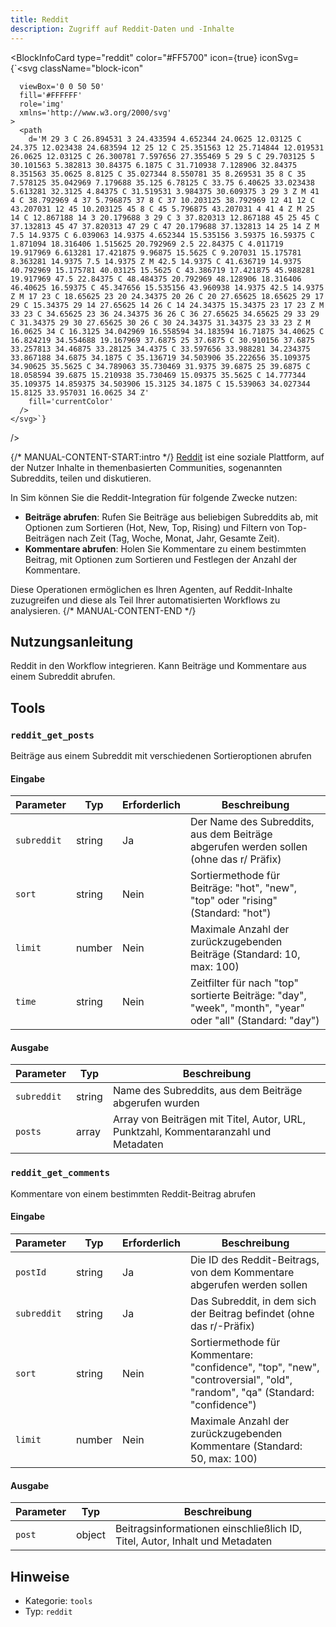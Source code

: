 ```yaml
---
title: Reddit
description: Zugriff auf Reddit-Daten und -Inhalte
---
```



<BlockInfoCard 
  type="reddit"
  color="#FF5700"
  icon={true}
  iconSvg={`<svg className="block-icon"
      
      
      
      viewBox='0 0 50 50'
      fill='#FFFFFF'
      role='img'
      xmlns='http://www.w3.org/2000/svg'
    >
      <path
        d='M 29 3 C 26.894531 3 24.433594 4.652344 24.0625 12.03125 C 24.375 12.023438 24.683594 12 25 12 C 25.351563 12 25.714844 12.019531 26.0625 12.03125 C 26.300781 7.597656 27.355469 5 29 5 C 29.703125 5 30.101563 5.382813 30.84375 6.1875 C 31.710938 7.128906 32.84375 8.351563 35.0625 8.8125 C 35.027344 8.550781 35 8.269531 35 8 C 35 7.578125 35.042969 7.179688 35.125 6.78125 C 33.75 6.40625 33.023438 5.613281 32.3125 4.84375 C 31.519531 3.984375 30.609375 3 29 3 Z M 41 4 C 38.792969 4 37 5.796875 37 8 C 37 10.203125 38.792969 12 41 12 C 43.207031 12 45 10.203125 45 8 C 45 5.796875 43.207031 4 41 4 Z M 25 14 C 12.867188 14 3 20.179688 3 29 C 3 37.820313 12.867188 45 25 45 C 37.132813 45 47 37.820313 47 29 C 47 20.179688 37.132813 14 25 14 Z M 7.5 14.9375 C 6.039063 14.9375 4.652344 15.535156 3.59375 16.59375 C 1.871094 18.316406 1.515625 20.792969 2.5 22.84375 C 4.011719 19.917969 6.613281 17.421875 9.96875 15.5625 C 9.207031 15.175781 8.363281 14.9375 7.5 14.9375 Z M 42.5 14.9375 C 41.636719 14.9375 40.792969 15.175781 40.03125 15.5625 C 43.386719 17.421875 45.988281 19.917969 47.5 22.84375 C 48.484375 20.792969 48.128906 18.316406 46.40625 16.59375 C 45.347656 15.535156 43.960938 14.9375 42.5 14.9375 Z M 17 23 C 18.65625 23 20 24.34375 20 26 C 20 27.65625 18.65625 29 17 29 C 15.34375 29 14 27.65625 14 26 C 14 24.34375 15.34375 23 17 23 Z M 33 23 C 34.65625 23 36 24.34375 36 26 C 36 27.65625 34.65625 29 33 29 C 31.34375 29 30 27.65625 30 26 C 30 24.34375 31.34375 23 33 23 Z M 16.0625 34 C 16.3125 34.042969 16.558594 34.183594 16.71875 34.40625 C 16.824219 34.554688 19.167969 37.6875 25 37.6875 C 30.910156 37.6875 33.257813 34.46875 33.28125 34.4375 C 33.597656 33.988281 34.234375 33.867188 34.6875 34.1875 C 35.136719 34.503906 35.222656 35.109375 34.90625 35.5625 C 34.789063 35.730469 31.9375 39.6875 25 39.6875 C 18.058594 39.6875 15.210938 35.730469 15.09375 35.5625 C 14.777344 35.109375 14.859375 34.503906 15.3125 34.1875 C 15.539063 34.027344 15.8125 33.957031 16.0625 34 Z'
        fill='currentColor'
      />
    </svg>`}
/>

{/* MANUAL-CONTENT-START:intro */}
[Reddit](https://www.reddit.com/) ist eine soziale Plattform, auf der Nutzer Inhalte in themenbasierten Communities, sogenannten Subreddits, teilen und diskutieren.

In Sim können Sie die Reddit-Integration für folgende Zwecke nutzen:

- **Beiträge abrufen**: Rufen Sie Beiträge aus beliebigen Subreddits ab, mit Optionen zum Sortieren (Hot, New, Top, Rising) und Filtern von Top-Beiträgen nach Zeit (Tag, Woche, Monat, Jahr, Gesamte Zeit).
- **Kommentare abrufen**: Holen Sie Kommentare zu einem bestimmten Beitrag, mit Optionen zum Sortieren und Festlegen der Anzahl der Kommentare.

Diese Operationen ermöglichen es Ihren Agenten, auf Reddit-Inhalte zuzugreifen und diese als Teil Ihrer automatisierten Workflows zu analysieren.
{/* MANUAL-CONTENT-END */}

## Nutzungsanleitung

Reddit in den Workflow integrieren. Kann Beiträge und Kommentare aus einem Subreddit abrufen.

## Tools

### `reddit_get_posts`

Beiträge aus einem Subreddit mit verschiedenen Sortieroptionen abrufen

#### Eingabe

| Parameter | Typ | Erforderlich | Beschreibung |
| --------- | ---- | -------- | ----------- |
| `subreddit` | string | Ja | Der Name des Subreddits, aus dem Beiträge abgerufen werden sollen \(ohne das r/ Präfix\) |
| `sort` | string | Nein | Sortiermethode für Beiträge: "hot", "new", "top" oder "rising" \(Standard: "hot"\) |
| `limit` | number | Nein | Maximale Anzahl der zurückzugebenden Beiträge \(Standard: 10, max: 100\) |
| `time` | string | Nein | Zeitfilter für nach "top" sortierte Beiträge: "day", "week", "month", "year" oder "all" \(Standard: "day"\) |

#### Ausgabe

| Parameter | Typ | Beschreibung |
| --------- | ---- | ----------- |
| `subreddit` | string | Name des Subreddits, aus dem Beiträge abgerufen wurden |
| `posts` | array | Array von Beiträgen mit Titel, Autor, URL, Punktzahl, Kommentaranzahl und Metadaten |

### `reddit_get_comments`

Kommentare von einem bestimmten Reddit-Beitrag abrufen

#### Eingabe

| Parameter | Typ | Erforderlich | Beschreibung |
| --------- | ---- | -------- | ----------- |
| `postId` | string | Ja | Die ID des Reddit-Beitrags, von dem Kommentare abgerufen werden sollen |
| `subreddit` | string | Ja | Das Subreddit, in dem sich der Beitrag befindet (ohne das r/-Präfix) |
| `sort` | string | Nein | Sortiermethode für Kommentare: "confidence", "top", "new", "controversial", "old", "random", "qa" (Standard: "confidence") |
| `limit` | number | Nein | Maximale Anzahl der zurückzugebenden Kommentare (Standard: 50, max: 100) |

#### Ausgabe

| Parameter | Typ | Beschreibung |
| --------- | ---- | ----------- |
| `post` | object | Beitragsinformationen einschließlich ID, Titel, Autor, Inhalt und Metadaten |

## Hinweise

- Kategorie: `tools`
- Typ: `reddit`
